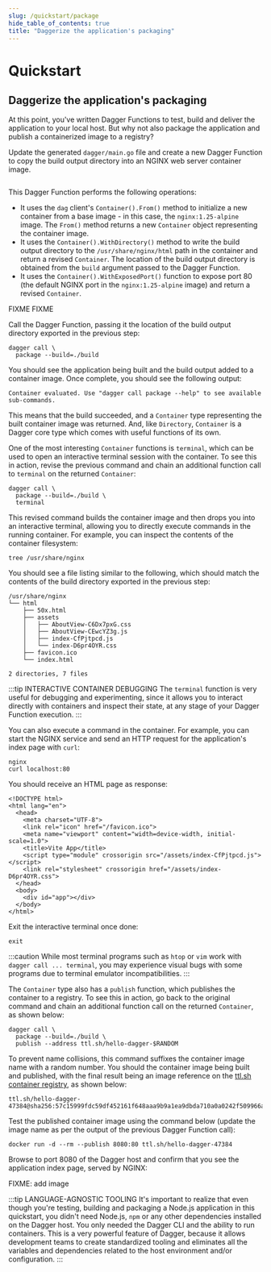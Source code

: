 ```yaml
---
slug: /quickstart/package
hide_table_of_contents: true
title: "Daggerize the application's packaging"
---
```



# Quickstart

## Daggerize the application's packaging

At this point, you've written Dagger Functions to test, build and deliver the application to your local host. But why not also package the application and publish a containerized image to a registry?

<Tabs groupId="language">
<TabItem value="Go">

Update the generated `dagger/main.go` file and create a new Dagger Function to copy the build output directory into an NGINX web server container image.

```go file=./snippets/package/go/main.go
```

This Dagger Function performs the following operations:

- It uses the `dag` client's `Container().From()` method to initialize a new container from a base image - in this case, the `nginx:1.25-alpine` image. The `From()` method returns a new `Container` object representing the container image.
- It uses the `Container().WithDirectory()` method to write the build output directory to the `/usr/share/nginx/html` path in the container and return a revised `Container`. The location of the build output directory is obtained from the `build` argument passed to the Dagger Function.
- It uses the `Container().WithExposedPort()` function to expose port 80 (the default NGINX port in the `nginx:1.25-alpine` image) and return a revised `Container`.

</TabItem>
<TabItem value="Python">
FIXME
</TabItem>
<TabItem value="TypeScript">
FIXME
</TabItem>
</Tabs>

Call the Dagger Function, passing it the location of the build output directory exported in the previous step:

```shell
dagger call \
  package --build=./build
```

You should see the application being built and the build output added to a container image. Once complete, you should see the following output:

```
Container evaluated. Use "dagger call package --help" to see available sub-commands.
```

This means that the build succeeded, and a `Container` type representing the built container image was returned. And, like `Directory`, `Container` is a Dagger core type which comes with useful functions of its own.

One of the most interesting `Container` functions is `terminal`, which can be used to open an interactive terminal session with the container. To see this in action, revise the previous command and chain an additional function call to `terminal` on the returned `Container`:

```shell
dagger call \
  package --build=./build \
  terminal
```

This revised command builds the container image and then drops you into an interactive terminal, allowing you to directly execute commands in the running container. For example, you can inspect the contents of the container filesystem:

```shell
tree /usr/share/nginx
```

You should see a file listing similar to the following, which should match the contents of the build directory exported in the previous step:

```
/usr/share/nginx
└── html
    ├── 50x.html
    ├── assets
    │   ├── AboutView-C6Dx7pxG.css
    │   ├── AboutView-CEwcYZ3g.js
    │   ├── index-CfPjtpcd.js
    │   └── index-D6pr4OYR.css
    ├── favicon.ico
    └── index.html

2 directories, 7 files
```

:::tip INTERACTIVE CONTAINER DEBUGGING
The `terminal` function is very useful for debugging and experimenting, since it allows you to interact directly with containers and inspect their state, at any stage of your Dagger Function execution.
:::

You can also execute a command in the container. For example, you can start the NGINX service and send an HTTP request for the application's index page with `curl`:

```shell
nginx
curl localhost:80
```

You should receive an HTML page as response:

```
<!DOCTYPE html>
<html lang="en">
  <head>
    <meta charset="UTF-8">
    <link rel="icon" href="/favicon.ico">
    <meta name="viewport" content="width=device-width, initial-scale=1.0">
    <title>Vite App</title>
    <script type="module" crossorigin src="/assets/index-CfPjtpcd.js"></script>
    <link rel="stylesheet" crossorigin href="/assets/index-D6pr4OYR.css">
  </head>
  <body>
    <div id="app"></div>
  </body>
</html>
```

Exit the interactive terminal once done:

```shell
exit
```

:::caution
While most terminal programs such as `htop` or `vim` work with `dagger call ... terminal`, you may experience visual bugs with some programs due to terminal emulator incompatibilities.
:::

The `Container` type also has a `publish` function, which publishes the container to a registry. To see this in action, go back to the original command and chain an additional function call on the returned `Container`, as shown below:

```shell
dagger call \
  package --build=./build \
  publish --address ttl.sh/hello-dagger-$RANDOM
```

To prevent name collisions, this command suffixes the container image name with a random number. You should the container image being built and published, with the final result being an image reference on the [ttl.sh container registry](https://ttl.sh), as shown below:

```
ttl.sh/hello-dagger-47384@sha256:57c15999fdc59df452161f648aaa9b9a1ea9dbda710a0a0242f509966a286b4b
```

Test the published container image using the command below (update the image name as per the output of the previous Dagger Function call):

```shell
docker run -d --rm --publish 8080:80 ttl.sh/hello-dagger-47384
```

Browse to port 8080 of the Dagger host and confirm that you see the application index page, served by NGINX:

FIXME: add image

:::tip LANGUAGE-AGNOSTIC TOOLING
It's important to realize that even though you're testing, building and packaging a Node.js application in this quickstart, you didn't need Node.js, `npm` or any other dependencies installed on the Dagger host. You only needed the Dagger CLI and the ability to run containers. This is a very powerful feature of Dagger, because it allows development teams to create standardized tooling and eliminates all the variables and dependencies related to the host environment and/or configuration.
:::
